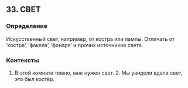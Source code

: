 ## 33. СВЕТ
### Определение
Искусственный свет, например, от костра или лампы. Отличать от ‘костра’, ‘факела’, ‘фонаря’ и прочих источников света.

### Контексты
1. В этой комнате темно, мне нужен свет. 2. Мы увидели вдали свет, это был костёр.

